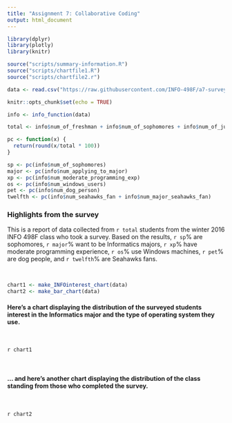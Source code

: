 ```yaml
---
title: "Assignment 7: Collaborative Coding"
output: html_document
---
```



```r
library(dplyr)
library(plotly)
library(knitr)

source("scripts/summary-information.R")
source("scripts/chartfile1.R")
source("scripts/chartfile2.r")

data <- read.csv("https://raw.githubusercontent.com/INFO-498F/a7-survey-data/master/intro_survey_data.csv")

knitr::opts_chunk$set(echo = TRUE)
```

```r
info <- info_function(data)

total <- info$num_of_freshman + info$num_of_sophomores + info$num_of_junior + info$num_of_senior

pc <- function(x) {
  return(round(x/total * 100))
}

sp <- pc(info$num_of_sophomores)
major <- pc(info$num_applying_to_major)
xp <- pc(info$num_moderate_programming_exp)
os <- pc(info$num_windows_users)
pet <- pc(info$num_dog_person)
twelfth <- pc(info$num_seahawks_fan + info$num_major_seahawks_fan)
```

### Highlights from the survey

This is a report of data collected from `r total` students from the winter 2016 INFO 498F class who took a survey. Based on the results, `r sp`% are sophomores, `r major`% want to be Informatics majors, `r xp`% have moderate programming experience, `r os`% use Windows machines, `r pet`% are dog people, and `r twelfth`% are Seahawks fans.

&nbsp;

```r
chart1 <- make_INFOinterest_chart(data)
chart2 <- make_bar_chart(data)
```

#### Here's a chart displaying the distribution of the surveyed students interest in the Informatics major and the type of operating system they use.

&nbsp; 

`r chart1` 

&nbsp;

#### ... and here's another chart displaying the distribution of the class standing from those who completed the survey.

&nbsp; 

`r chart2`